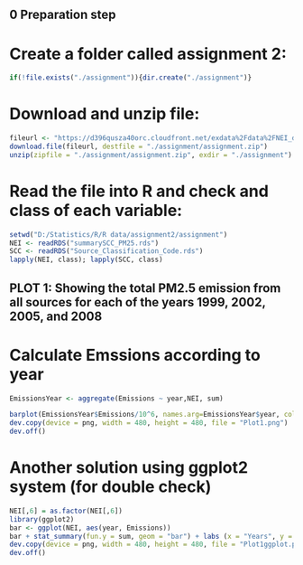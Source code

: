 
## 0 Preparation step
# Create a folder called assignment 2:
```{r}
if(!file.exists("./assignment")){dir.create("./assignment")}
```

# Download and unzip file:
```{r}
fileurl <- "https://d396qusza40orc.cloudfront.net/exdata%2Fdata%2FNEI_data.zip"
download.file(fileurl, destfile = "./assignment/assignment.zip")
unzip(zipfile = "./assignment/assignment.zip", exdir = "./assignment")
```

# Read the file into R and check and class of each variable:
```{r}
setwd("D:/Statistics/R/R data/assignment2/assignment")
NEI <- readRDS("summarySCC_PM25.rds")
SCC <- readRDS("Source_Classification_Code.rds")
lapply(NEI, class); lapply(SCC, class)
```

## PLOT 1: Showing the total PM2.5 emission from all sources for each of the years 1999, 2002, 2005, and 2008
# Calculate Emssions according to year
```{r}
EmissionsYear <- aggregate(Emissions ~ year,NEI, sum)
```

```{r}
barplot(EmissionsYear$Emissions/10^6, names.arg=EmissionsYear$year, col="blue", xlab='Years', ylab='Emissions (PM 2.5) in millions', main =  'Emissions (PM 2.5) per year')
dev.copy(device = png, width = 480, height = 480, file = "Plot1.png")
dev.off()
```

# Another solution using ggplot2 system (for double check)
```{r}
NEI[,6] = as.factor(NEI[,6])
library(ggplot2)
bar <- ggplot(NEI, aes(year, Emissions))
bar + stat_summary(fun.y = sum, geom = "bar") + labs (x = "Years", y = "Emissions (PM 2.5)", main =  "Emissions (PM 2.5) per year")
dev.copy(device = png, width = 480, height = 480, file = "Plot1ggplot.png")
dev.off()
```





